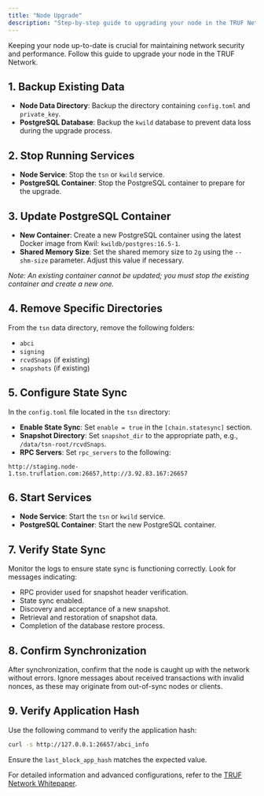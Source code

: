 ---
title: "Node Upgrade"
description: "Step-by-step guide to upgrading your node in the TRUF Network."
---

Keeping your node up-to-date is crucial for maintaining network security and performance. Follow this guide to upgrade your node in the TRUF Network.

## 1. Backup Existing Data

- **Node Data Directory**: Backup the directory containing `config.toml` and `private_key`.
- **PostgreSQL Database**: Backup the `kwild` database to prevent data loss during the upgrade process.

## 2. Stop Running Services

- **Node Service**: Stop the `tsn` or `kwild` service.
- **PostgreSQL Container**: Stop the PostgreSQL container to prepare for the upgrade.

## 3. Update PostgreSQL Container

- **New Container**: Create a new PostgreSQL container using the latest Docker image from Kwil: `kwildb/postgres:16.5-1`.
- **Shared Memory Size**: Set the shared memory size to `2g` using the `--shm-size` parameter. Adjust this value if necessary.

*Note: An existing container cannot be updated; you must stop the existing container and create a new one.*

## 4. Remove Specific Directories

From the `tsn` data directory, remove the following folders:

- `abci`
- `signing`
- `rcvdSnaps` (if existing)
- `snapshots` (if existing)

## 5. Configure State Sync

In the `config.toml` file located in the `tsn` directory:

- **Enable State Sync**: Set `enable = true` in the `[chain.statesync]` section.
- **Snapshot Directory**: Set `snapshot_dir` to the appropriate path, e.g., `/data/tsn-root/rcvdSnaps`.
- **RPC Servers**: Set `rpc_servers` to the following:
```
http://staging.node-1.tsn.truflation.com:26657,http://3.92.83.167:26657
```

## 6. Start Services

- **Node Service**: Start the `tsn` or `kwild` service.
- **PostgreSQL Container**: Start the new PostgreSQL container.

## 7. Verify State Sync

Monitor the logs to ensure state sync is functioning correctly. Look for messages indicating:

- RPC provider used for snapshot header verification.
- State sync enabled.
- Discovery and acceptance of a new snapshot.
- Retrieval and restoration of snapshot data.
- Completion of the database restore process.

## 8. Confirm Synchronization

After synchronization, confirm that the node is caught up with the network without errors. Ignore messages about received transactions with invalid nonces, as these may originate from out-of-sync nodes or clients.

## 9. Verify Application Hash

Use the following command to verify the application hash:

```bash
curl -s http://127.0.0.1:26657/abci_info
```

Ensure the `last_block_app_hash` matches the expected value.

For detailed information and advanced configurations, refer to the [TRUF Network Whitepaper](https://whitepaper.truflation.com/).
